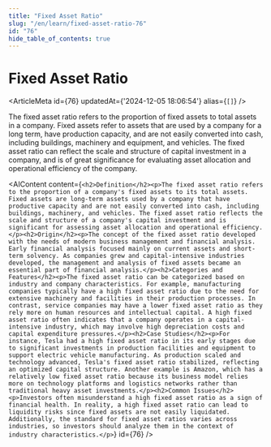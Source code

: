 ```yaml
---
title: "Fixed Asset Ratio"
slug: "/en/learn/fixed-asset-ratio-76"
id: "76"
hide_table_of_contents: true
---
```



# Fixed Asset Ratio

<ArticleMeta id={76} updatedAt={'2024-12-05 18:06:54'} alias={`[]`} />
<div className='border-solid border-b border-t-0 my-4 border-[var(--ifm-color-gray-300)]' />

The fixed asset ratio refers to the proportion of fixed assets to total assets in a company. Fixed assets refer to assets that are used by a company for a long term, have production capacity, and are not easily converted into cash, including buildings, machinery and equipment, and vehicles. The fixed asset ratio can reflect the scale and structure of capital investment in a company, and is of great significance for evaluating asset allocation and operational efficiency of the company.

<AIContent content={`<h2>Definition</h2><p>The fixed asset ratio refers to the proportion of a company's fixed assets to its total assets. Fixed assets are long-term assets used by a company that have productive capacity and are not easily converted into cash, including buildings, machinery, and vehicles. The fixed asset ratio reflects the scale and structure of a company's capital investment and is significant for assessing asset allocation and operational efficiency.</p><h2>Origin</h2><p>The concept of the fixed asset ratio developed with the needs of modern business management and financial analysis. Early financial analysis focused mainly on current assets and short-term solvency. As companies grew and capital-intensive industries developed, the management and analysis of fixed assets became an essential part of financial analysis.</p><h2>Categories and Features</h2><p>The fixed asset ratio can be categorized based on industry and company characteristics. For example, manufacturing companies typically have a high fixed asset ratio due to the need for extensive machinery and facilities in their production processes. In contrast, service companies may have a lower fixed asset ratio as they rely more on human resources and intellectual capital. A high fixed asset ratio often indicates that a company operates in a capital-intensive industry, which may involve high depreciation costs and capital expenditure pressures.</p><h2>Case Studies</h2><p>For instance, Tesla had a high fixed asset ratio in its early stages due to significant investments in production facilities and equipment to support electric vehicle manufacturing. As production scaled and technology advanced, Tesla's fixed asset ratio stabilized, reflecting an optimized capital structure. Another example is Amazon, which has a relatively low fixed asset ratio because its business model relies more on technology platforms and logistics networks rather than traditional heavy asset investments.</p><h2>Common Issues</h2><p>Investors often misunderstand a high fixed asset ratio as a sign of financial health. In reality, a high fixed asset ratio can lead to liquidity risks since fixed assets are not easily liquidated. Additionally, the standard for fixed asset ratios varies across industries, so investors should analyze them in the context of industry characteristics.</p>`} id={76} />
